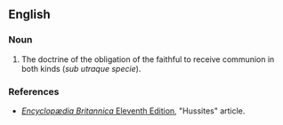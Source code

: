 ==English==
{{wikipedia}}

===Noun===
{{en-noun}}

# The doctrine of the obligation of the faithful to receive communion in both kinds (''sub utraque specie'').

===References===
*[[wikipedia:Encyclopædia Britannica Eleventh Edition|''Encyclopædia Britannica'' Eleventh Edition]], "Hussites" article.